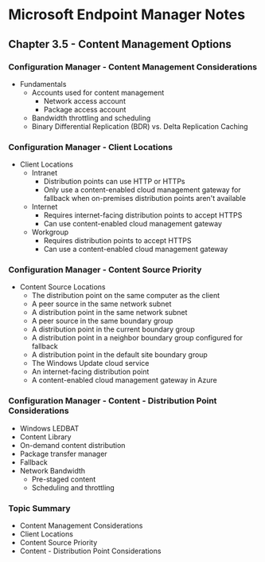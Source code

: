 # Microsoft Endpoint Manager Notes
## Chapter 3.5 - Content Management Options

### Configuration Manager - Content Management Considerations
* Fundamentals
	* Accounts used for content management
		* Network access account
		* Package access account
	* Bandwidth throttling and scheduling
	* Binary Differential Replication (BDR) vs. Delta Replication Caching

### Configuration Manager - Client Locations
* Client Locations
	* Intranet
		* Distribution points can use HTTP or HTTPs
		* Only use a content-enabled cloud management gateway for fallback when on-premises distribution points aren't available
	* Internet
		* Requires internet-facing distribution points to accept HTTPS
		* Can use content-enabled cloud management gateway
	* Workgroup
		* Requires distribution points to accept HTTPS
		* Can use a content-enabled cloud management gateway

### Configuration Manager - Content Source Priority
* Content Source Locations
	* The distribution point on the same computer as the client
	* A peer source in the same network subnet
	* A distribution point in the same network subnet
	* A peer source in the same boundary group
	* A distribution point in the current boundary group
	* A distribution point in a neighbor boundary group configured for fallback
	* A distribution point in the default site boundary group
	* The Windows Update cloud service
	* An internet-facing distribution point
	* A content-enabled cloud management gateway in Azure

### Configuration Manager - Content - Distribution Point Considerations
* Windows LEDBAT
* Content Library
* On-demand content distribution
* Package transfer manager
* Fallback
* Network Bandwidth
	* Pre-staged content
	* Scheduling and throttling

### Topic Summary
* Content Management Considerations
* Client Locations
* Content Source Priority
* Content - Distribution Point Considerations